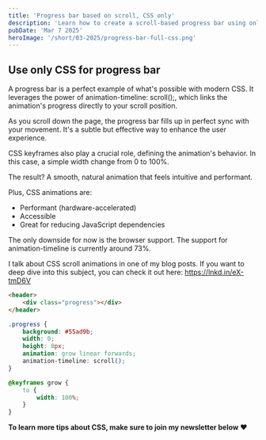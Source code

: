 ```yaml
---
title: 'Progress bar based on scroll, CSS only'
description: 'Learn how to create a scroll-based progress bar using only CSS with animation-timeline: scroll(). A smooth, high-performance, and accessible approach to reduce JavaScript dependency. Full explanation and code included to enhance your web animations!'
pubDate: 'Mar 7 2025'
heroImage: '/short/03-2025/progress-bar-full-css.png'
---
```



<Picture
	src="/short/03-2025/progress-bar-full-css.gif"
	alt="progress bar creation in CSS only"
	width="400"
	height="600"
	style="margin: 2em auto 1em auto; display: block; border: 4px solid var(--border)"
/>

## Use only CSS for progress bar

A progress bar is a perfect example of what's possible with modern CSS.
It leverages the power of animation-timeline: scroll();, which links the animation's progress directly to your scroll position.

As you scroll down the page, the progress bar fills up in perfect sync with your movement.
It's a subtle but effective way to enhance the user experience.

CSS keyframes also play a crucial role, defining the animation's behavior.
In this case, a simple width change from 0 to 100%.

The result?
A smooth, natural animation that feels intuitive and performant.

Plus, CSS animations are:

- Performant (hardware-accelerated)
- Accessible
- Great for reducing JavaScript dependencies

The only downside for now is the browser support.
The support for animation-timeline is currently around 73%.

I talk about CSS scroll animations in one of my blog posts.
If you want to deep dive into this subject, you can check it out here: https://lnkd.in/eX-tmD6V

```html
<header>
	<div class="progress"></div>
</header>
```

```css
.progress {
	background: #55ad9b;
	width: 0;
	height: 8px;
	animation: grow linear forwards;
	animation-timeline: scroll();
}

@keyframes grow {
	to {
		width: 100%;
	}
}
```

**To learn more tips about CSS, make sure to join my newsletter below ❤️**
